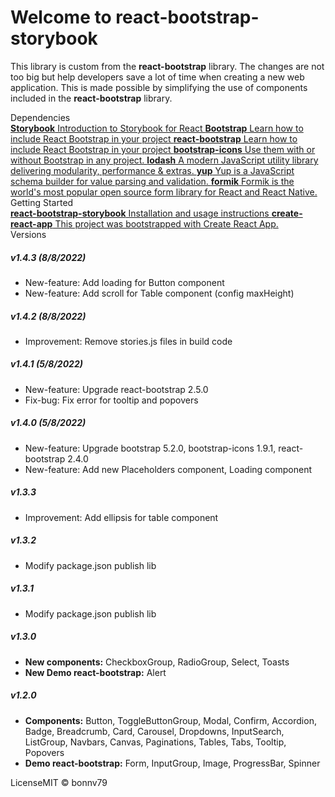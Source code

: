 
<Meta title="Storybook/Introduction" />

<style>{`
  .subheading {
    --mediumdark: '#999999';
    font-weight: 900;
    font-size: 13px;
    color: #999;
    letter-spacing: 6px;
    line-height: 24px;
    text-transform: uppercase;
    margin-bottom: 12px;
    margin-top: 40px;
  }

  .link-list {
    display: grid;
    grid-template-columns: 1fr;
    grid-template-rows: auto;
    row-gap: 10px;
  }

  @media (min-width: 620px) {
    .link-list {
      row-gap: 20px;
      column-gap: 20px;
      grid-template-columns: 1fr 1fr;
    }
  }

  @media all and (-ms-high-contrast:none) {
  .link-list {
      display: -ms-grid;
      -ms-grid-columns: 1fr 1fr;
      -ms-grid-rows: 1fr 1fr;
    }
  }

  .link-item {
    display: block;
    padding: 20px 30px 20px 15px;
    border: 1px solid #00000010;
    border-radius: 5px;
    transition: background 150ms ease-out, border 150ms ease-out, transform 150ms ease-out;
    color: #333333;
    display: flex;
    align-items: flex-start;
  }

  .link-item:hover {
    border-color: #1EA7FD50;
    transform: translate3d(0, -3px, 0);
    box-shadow: rgba(0, 0, 0, 0.08) 0 3px 10px 0;
  }

  .link-item:active {
    border-color: #1EA7FD;
    transform: translate3d(0, 0, 0);
  }

  .link-item strong {
    font-weight: 700;
    display: block;
    margin-bottom: 2px;
  }
  
  .link-item img, i {
    height: 40px;
    width: 40px;
    margin-right: 15px;
    flex: none;
    font-size: 40px;
  }

  .link-item span {
    font-size: 14px;
    line-height: 20px;
  }

  .tip {
    display: inline-block;
    border-radius: 1em;
    font-size: 11px;
    line-height: 12px;
    font-weight: 700;
    background: #E7FDD8;
    color: #66BF3C;
    padding: 4px 12px;
    margin-right: 10px;
    vertical-align: top;
  }

  .tip-wrapper {
    font-size: 13px;
    line-height: 20px;
    margin-top: 40px;
    margin-bottom: 40px;
  }

  .tip-wrapper code {
    font-size: 12px;
    display: inline-block;
  }

  
`}</style>

# Welcome to react-bootstrap-storybook

This library is custom from the <strong>react-bootstrap</strong> library. 
The changes are not too big but help developers save a lot of time when creating a new web application. 
This is made possible by simplifying the use of components included in the <strong>react-bootstrap</strong> library.

<div className="subheading">Dependencies</div>

<div className="link-list">
  <a
    className="link-item"
    href="https://storybook.js.org/docs/react/get-started/introduction"
    target="_blank"
  >
    <i className="bi bi-bookmark"></i>
    <span>
      <strong>Storybook</strong>
      Introduction to Storybook for React
    </span>
  </a>
  <a
    className="link-item"
    href="https://react-bootstrap.github.io/getting-started/introduction/"
    target="_blank"
  >
    <i className="bi bi-bookmark"></i>
    <span>
      <strong>Bootstrap</strong>
      Learn how to include React Bootstrap in your project
    </span>
  </a>
  <a
    className="link-item"
    href="https://react-bootstrap.github.io/components/alerts/"
    target="_blank"
  >
    <i className="bi bi-bookmark"></i>
    <span>
      <strong>react-bootstrap</strong>
      Learn how to include React Bootstrap in your project
    </span>
  </a>
  <a
    className="link-item"
    href="https://icons.getbootstrap.com/"
    target="_blank"
  >
    <i className="bi bi-bookmark"></i>
    <span>
      <strong>bootstrap-icons</strong>
      Use them with or without Bootstrap in any project.
    </span>
  </a>
  <a
    className="link-item"
    href="https://lodash.com/"
    target="_blank"
  >
    <i className="bi bi-bookmark"></i>
    <span>
      <strong>lodash</strong>
      A modern JavaScript utility library delivering modularity, performance & extras.
    </span>
  </a>
  <a
    className="link-item"
    href="https://www.npmjs.com/package/yup"
    target="_blank"
  >
    <i className="bi bi-bookmark"></i>
    <span>
      <strong>yup</strong>
      Yup is a JavaScript schema builder for value parsing and validation.
    </span>
  </a>
   <a
    className="link-item"
    href="https://formik.org/"
    target="_blank"
  >
    <i className="bi bi-bookmark"></i>
    <span>
      <strong>formik</strong>
      Formik is the world's most popular open source form library for React and React Native.
    </span>
  </a>
</div>

<div className="subheading">Getting Started</div>

<div className="link-list">
  <a className="link-item" href="https://www.npmjs.com/package/react-bootstrap-storybook" target="_blank">
    <i className="bi bi-book"></i>
    <span>
      <strong>react-bootstrap-storybook</strong>
      Installation and usage instructions
    </span>
  </a>
  <a className="link-item" href="https://reactjs.org/docs/getting-started.html" target="_blank">
    <i className="bi bi-book"></i>
    <span>
      <strong>create-react-app</strong>
      This project was bootstrapped with Create React App.
    </span>
  </a>
</div>

<div className="subheading">Versions</div>

<h5>v1.4.3 (8/8/2022)</h5>

<ul>
  <li>
    New-feature: Add loading for Button component
  </li>
  <li>
    New-feature: Add scroll for Table component (config maxHeight)
  </li>
</ul>

<h5>v1.4.2 (8/8/2022)</h5>

<ul>
  <li>
    Improvement: Remove stories.js files in build code
  </li>
</ul>

<h5>v1.4.1 (5/8/2022)</h5>

<ul>
  <li>
    New-feature: Upgrade react-bootstrap 2.5.0
  </li>
   <li>
    Fix-bug: Fix error for tooltip and popovers
  </li>
</ul>

<h5>v1.4.0 (5/8/2022)</h5>

<ul>
  <li>
    New-feature: Upgrade bootstrap 5.2.0, bootstrap-icons 1.9.1, react-bootstrap 2.4.0
  </li>
   <li>
    New-feature: Add new Placeholders component, Loading component
  </li>
</ul>

<h5>v1.3.3</h5>

<ul>
  <li>
    Improvement: Add ellipsis for table component
  </li>
</ul>

<h5>v1.3.2</h5>

<ul>
  <li>
    Modify package.json publish lib
  </li>
</ul>

<h5>v1.3.1</h5>

<ul>
  <li>
    Modify package.json publish lib
  </li>
</ul>

<h5>v1.3.0</h5>

<ul>
  <li>
    <strong>New components:</strong> CheckboxGroup, RadioGroup, Select, Toasts
  </li>
   <li>
    <strong>New Demo react-bootstrap:</strong> Alert
  </li>
</ul>

<h5>v1.2.0</h5>

<ul>
  <li>
    <strong>Components:</strong> Button, ToggleButtonGroup, Modal, Confirm, Accordion, Badge, Breadcrumb, Card, Carousel,
    Dropdowns, InputSearch, ListGroup, Navbars, Canvas, Paginations, Tables, Tabs, Tooltip, Popovers
  </li>
  <li>
    <strong>Demo react-bootstrap:</strong> Form, InputGroup, Image, ProgressBar, Spinner
  </li>
</ul>

<div className="tip-wrapper">
  <span className="tip">License</span>MIT © bonnv79
</div>
